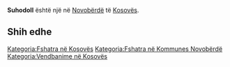 {{Fshat në 
 | Emri                = Suhodoll
 | EmriAlt                = 
 | NAME_SHORT_FORM=      
 | NAME_GENERIC=      
 | NAME_SORT_NAME_RO=      SUHODOLL
 | FULL_NAME_RO = Suhodoll
 | FULL_NAME_ND_RO=Suhodoll
 | SORT_NAME_RG=SUHODOLL
 | FULL_NAME_RG=Suhodoll
 | FULL_NAME_ND_RG=Suhodoll
 | SRP_NAME_SHORT_FORM=      
 | SRP_NAME_GENERIC=      
 | SRP_NAME_SORT_NAME_RO=      
 | SRP_FULL_NAME_RO = 
 | SRP_FULL_NAME_ND_RO=
 | SRP_SORT_NAME_RG=
 | SRP_FULL_NAME_RG=
 | SRP_FULL_NAME_ND_RG=
 | Emri (Rasa dhanore) = 
 | Figura              = 
 | Shteti              = Kosovo
 | Komuna              = Novobërdë
 | Kodi postar         = 
 | Sipërfaqja          = 

 | Popullsia           = 

 | Regj. i popullsisë  = 
 | Dend. e popullsisë  = 
 | Faqja zyrtare       = 
 <!--- Koordinatat ----> 
 | Gjerësia            = 42.886667
 | Gjatësia            = 20.848333
 | Lartësia            = 
}}
'''Suhodoll''' është një [[]] në [[Novobërdë]] të [[Kosovës]].

<!-- == Gjeografia == -->
<!-- == Historia == -->
<!-- == Demografia == -->
== Shih edhe ==
{{Komuna Novobërdë}}
{{Kosovo-Administrata-Cung}}

[[Kategoria:Fshatra në Kosovës]]
[[Kategoria:Fshatra në Kommunes Novobërdë]]
[[Kategoria:Vendbanime në Kosovës]]